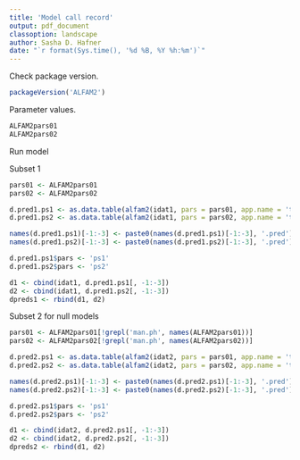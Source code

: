 ```yaml
---
title: 'Model call record'
output: pdf_document
classoption: landscape
author: Sasha D. Hafner
date: "`r format(Sys.time(), '%d %B, %Y %h:%m')`"
---
```


Check package version.

```r
packageVersion('ALFAM2')
```

Parameter values.

```r
ALFAM2pars01
ALFAM2pars02
```

Run model 

Subset 1

```r
pars01 <- ALFAM2pars01
pars02 <- ALFAM2pars02
```

```r
d.pred1.ps1 <- as.data.table(alfam2(idat1, pars = pars01, app.name = 'tan.app', time.name = 'cta', group = 'pmid', flatout = TRUE))
d.pred1.ps2 <- as.data.table(alfam2(idat1, pars = pars02, app.name = 'tan.app', time.name = 'cta', group = 'pmid', flatout = TRUE))
```

```r
names(d.pred1.ps1)[-1:-3] <- paste0(names(d.pred1.ps1)[-1:-3], '.pred')
names(d.pred1.ps2)[-1:-3] <- paste0(names(d.pred1.ps2)[-1:-3], '.pred')

d.pred1.ps1$pars <- 'ps1'
d.pred1.ps2$pars <- 'ps2'

d1 <- cbind(idat1, d.pred1.ps1[, -1:-3])
d2 <- cbind(idat1, d.pred1.ps2[, -1:-3])
dpreds1 <- rbind(d1, d2)
```

Subset 2  for null models

```r
pars01 <- ALFAM2pars01[!grepl('man.ph', names(ALFAM2pars01))]
pars02 <- ALFAM2pars02[!grepl('man.ph', names(ALFAM2pars02))]
```

```r
d.pred2.ps1 <- as.data.table(alfam2(idat2, pars = pars01, app.name = 'tan.app', time.name = 'cta', group = 'pmid', flatout = TRUE))
d.pred2.ps2 <- as.data.table(alfam2(idat2, pars = pars02, app.name = 'tan.app', time.name = 'cta', group = 'pmid', flatout = TRUE))
```

```r
names(d.pred2.ps1)[-1:-3] <- paste0(names(d.pred2.ps1)[-1:-3], '.pred')
names(d.pred2.ps2)[-1:-3] <- paste0(names(d.pred2.ps2)[-1:-3], '.pred')

d.pred2.ps1$pars <- 'ps1'
d.pred2.ps2$pars <- 'ps2'

d1 <- cbind(idat2, d.pred2.ps1[, -1:-3])
d2 <- cbind(idat2, d.pred2.ps2[, -1:-3])
dpreds2 <- rbind(d1, d2)
```
